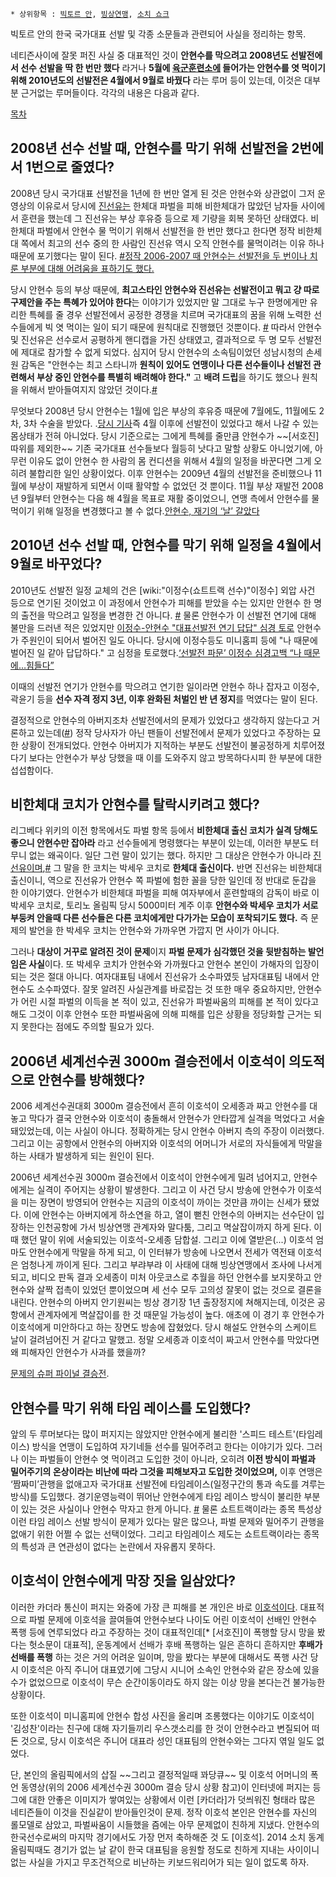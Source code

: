  * 상위항목 : [[빅토르 안]], [[빙상연맹]], [[소치 쇼크]]

빅토르 안의 한국 국가대표 선발 및 각종 소문들과 관련되어 사실을 정리하는 항목. 

네티즌사이에 잘못 퍼진 사실 중 대표적인 것이 '''안현수를 막으려고 2008년도 선발전에서 선수 선발을 딱 한 번만 했다''' 라거나 '''5월에 [[육군훈련소]]에 들어가는 안현수를 엿 먹이기 위해 2010년도의 선발전은 4월에서 9월로 바꿨다''' 라는 루머 등이 있는데, 이것은 대부분 근거없는 루머들이다. 각각의 내용은 다음과 같다.

[[목차]]

== 2008년 선수 선발 때, 안현수를 막기 위해 선발전을 2번에서 1번으로 줄였다? ==
2008년 당시 국가대표 선발전을 1년에 한 번만 열게 된 것은 안현수와 상관없이 그저 운영상의 이유로서 당시에 [[진선유]]는 한체대 파벌을 피해 비한체대가 많았던 남자들 사이에서 훈련을 했는데 그 진선유는 부상 후유증 등으로 제 기량을 회복 못하던 상태였다. 비한체대 파벌에서 안현수 물 먹이기 위해서 선발전을 한 번만 했다고 한다면 정작 비한체대 쪽에서 최고의 선수 중의 한 사람인 진선유 역시 오직 안현수를 물먹이려는 이유 하나 때문에 포기했다는 말이 된다. [http://sports.news.naver.com/sports/index.nhn?category=sports_general&ctg=news&mod=read&office_id=109&article_id=0001948889 #][http://sports.news.naver.com/sports/index.nhn?category=sports_general&ctg=news&mod=read&office_id=001&article_id=0001579698 정작 2006-2007 때 안현수는 선발전을 두 번이나 치룬 부분에 대해 어려움을 표하기도 했다.]

당시 안현수 등의 부상 때문에, '''최고스타인 안현수와 진선유는 선발전이고 뭐고 걍 따로 구제안을 주는 특혜가 있어야 한다'''는 이야기가 있었지만 말 그대로 누구 한명에게만 유리한 특혜를 줄 경우 선발전에서 공정한 경쟁을 치르며 국가대표의 꿈을 위해 노력한 선수들에게 빅 엿 먹이는 일이 되기 때문에 원칙대로 진행했던 것뿐이다. [http://sports.news.naver.com/sports/index.nhn?category=sports_general&ctg=news&mod=read&office_id=001&article_id=0002026176 #] 따라서 안현수 및 진선유은 선수로서 공평하게 핸디캡을 가진 상태였고, 결과적으로 두 명 모두 선발전에 제대로 참가할 수 없게 되었다. 심지어 당시 안현수의 소속팀이었던 성남시청의 손세원 감독은 "안현수는 최고 스타니까 '''원칙이 있어도 연맹이나 다른 선수들이나 선발전 관련해서 부상 중인 안현수를 특별히 배려해야 한다."''' 고 '''배려 드립'''을 하기도 했으나 원칙을 위해서 받아들여지지 않았던 것이다.[http://sports.news.naver.com/sports/index.nhn?category=sports_general&ctg=news&mod=read&office_id=001&article_id=0001986934 #] 

무엇보다 2008년 당시 안현수는 1월에 입은 부상의 후유증 때문에 7월에도, 11월에도 2차, 3차 수술을 받았다. .[http://joynews.inews24.com/php/news_view.php?g_menu=702500&g_serial=376645 당시 기사]즉 4월 이후에 선발전이 있었다고 해서 나갈 수 있는 몸상태가 전혀 아니었다. 당시 기준으로는 그에게 특혜를 줄만큼 안현수가 ~~[서호진] 따위를 제외한~~ 기존 국가대표 선수들보다 월등히 낫다고 말할 상황도 아니었기에, 아무런 이유도 없이 안현수 한 사람의 몸 컨디션을 위해서 4월의 일정을 바꾼다면 그게 오히려 불합리한 일인 상황이었다. 이후 안현수는 2009년 4월의 선발전을 준비했으나 11월에 부상이 재발하게 되면서 이때 활약할 수 없었던 것 뿐이다. 11월 부상 재발전 2008년 9월부터 안현수는 다음 해 4월을 목표로 재활 중이었으니, 연맹 측에서 안현수를 물 먹이기 위해 일정을 변경했다고 볼 수 없다.[http://sports.news.naver.com/sports/index.nhn?category=sports_general&ctg=news&mod=read&office_id=144&article_id=0000077479 안현수, 재기의 ‘날’ 갈았다]

== 2010년 선수 선발 때, 안현수를 막기 위해 일정을 4월에서 9월로 바꾸었다? ==
2010년도 선발전 일정 교체의 건은 [wiki:"이정수(쇼트트랙 선수)"이정수] 외압 사건 등으로 연기된 것이었고 이 과정에서 안현수가 피해를 받았을 수는 있지만 안현수 한 명의 출전을 막으려고 일정을 변경한 건 아니다. [http://sports.news.naver.com/sports/index.nhn?category=sports_general&ctg=news&mod=read&office_id=003&article_id=0003179862 #] 물론 안현수가 이 선발전 연기에 대해 불만을 드러낸 적은 있었지만 [http://sports.news.naver.com/sports/index.nhn?category=sports_general&ctg=news&mod=read&office_id=009&article_id=0002244817 이정수-안현수 "대표선발전 연기 답답" 심경 토로] 안현수가 주원인이 되어서 벌어진 일도 아니다. 당시에 이정수등도 미니홈피 등에 "나 때문에 벌어진 일 같아 답답하다." 고 심정을 토로했다.[http://sports.news.naver.com/sports/index.nhn?category=general&ctg=news&mod=read&office_id=213&article_id=0000032099 ‘선발전 파문’ 이정수 심경고백 “나 때문에…힘들다”]

이때의 선발전 연기가 안현수를 막으려고 연기한 일이라면 안현수 하나 잡자고 이정수, 곽윤기 등을 '''선수 자격 정지 3년, 이후 완화된 처벌인 반 년 정지'''를 먹였다는 말이 된다.

결정적으로 안현수의 아버지조차 선발전에서의 문제가 있었다고 생각하지 않는다고 거론하고 있는데([http://news.sbs.co.kr/section_news/news_read.jsp?news_id=N1002238748 #]) 정작 당사자가 아닌 팬들이 선발전에서 문제가 있었다고 주장하는 묘한 상황이 전개되었다. 안현수 아버지가 지적하는 부분도 선발전이 불공정하게 치루어졌다기 보다는 안현수가 부상 당했을 때 이를 도와주지 않고 방목하다시피 한 부분에 대한 섭섭함이다. 
== 비한체대 코치가 안현수를 탈락시키려고 했다? ==
리그베다 위키의 이전 항목에서도 파벌 항목 등에서 '''비한체대 출신 코치가 실격 당해도 좋으니 안현수만 잡아라''' 라고 선수들에게 명령했다는 부분이 있는데, 이러한 부분도 터무니 없는 왜곡이다. 일단 그런 말이 있기는 했다. 하지만 그 대상은 안현수가 아니라 [[진선유]]이며,[http://news.kukinews.com/article/view.asp?page=1&gCode=spo&arcid=0008044021&cp=nv #] 그 말을 한 코치는 박세우 코치로 '''한체대 출신이다.''' 반면 진선유는 비한체대 출신이니, 역으로 진선유가 안현수 쪽 파벌에 험한 꼴을 당한 일인데 정 반대로 둔갑을 한 이야기였다. 안현수가 비한체대 파벌을 피해 여자부에서 훈련할때의 감독이 바로 이 박세우 코치로, 토리노 올림픽 당시 5000미터 계주 이후 '''안현수와 박세우 코치가 서로 부둥켜 안을때 다른 선수들은 다른 코치에게만 다가가는 모습이 포착되기도 했다.''' 즉 문제의 발언을 한 박세우 코치는 안현수와 가까우면 가깝지 먼 사이가 아니다.

그러나 '''대상이 거꾸로 알려진 것이 문제'''이지 '''파벌 문제가 심각했던 것을 뒷받침하는 발언임은 사실'''이다. 또 박세우 코치가 안현수와 가까웠다고 안현수 본인이 가해자의 입장이 되는 것은 절대 아니다. 여자대표팀 내에서 진선유가 소수파였듯 남자대표팀 내에서 안현수도 소수파였다. 잘못 알려진 사실관계를 바로잡는 것 또한 매우 중요하지만, 안현수가 어린 시절 파벌의 이득을 본 적이 있고, 진선유가 파벌싸움의 피해를 본 적이 있다고 해도 그것이 이후 안현수 또한 파벌싸움에 의해 피해를 입은 상황을 정당화할 근거는 되지 못한다는 점에도 주의할 필요가 있다.
== 2006년 세계선수권 3000m 결승전에서 이호석이 의도적으로 안현수를 방해했다? ==
2006 세계선수권대회 3000m 결승전에서 흔히 이호석이 오세종과 짜고 안현수를 대놓고 막다가 결국 안현수와 이호석이 충돌해서 안현수가 안타깝게 실격을 먹었다고 서술돼있었는데, 이는 사실이 아니다. 정확하게는 당시 안현수 아버지 측의 주장이 이러했다. 그리고 이는 공항에서 안현수의 아버지와 이호석의 어머니가 서로의 자식들에게 막말을 하는 사태가 발생하게 되는 원인이 된다.

2006년 세계선수권 3000m 결승전에서 이호석이 안현수에게 밀려 넘어지고, 안현수에게는 실격이 주어지는 상황이 발생한다. 그리고 이 사건 당시 방송에 안현수가 이호석을 미는 장면이 방영되어 안현수는 지금의 이호석이 까이는 것만큼 까이는 신세가 됐었다. 이에 안현수는 아버지에게 하소연을 하고, 열이 뻗친 안현수의 아버지는 선수단이 입장하는 인천공항에 가서 빙상연맹 관계자와 말다툼, 그리고 멱살잡이까지 하게 된다. 이 때 했던 말이 위에 서술되있는 이호석-오세종 담합설. 그리고 이에 열받은(...) 이호석 엄마도 안현수에게 막말을 하게 되고, 이 인터뷰가 방송에 나오면서 전세가 역전돼 이호석은 엄청나게 까이게 된다. 그리고 부랴부랴 이 사태에 대해 빙상연맹에서 조사에 나서게 되고, 비디오 판독 결과 오세종이 미처 아웃코스로 추월을 하던 안현수를 보지못하고 안현수와 살짝 접촉이 있었던 뿐이었으며 세 선수 모두 고의성 잘못이 없는 것으로 결론을 내린다. 안현수의 아버지 안기원씨는 빙상 경기장 1년 출장정지에 쳐해지는데, 이것은 공항에서 관계자에게 멱살잡이를 한 것 때문일 가능성이 높다. 애초에 이 경기 후 안현수가 이호석에게 미안하다고 하는 장면도 방송에 잡혔었다. 당시 해설도 안현수의 스케이트 날이 걸려넘어진 거 같다고 말했고. 정말 오세종과 이호석이 짜고서 안현수를 막았다면 왜 피해자인 안현수가 사과를 했을까?    

[http://www.youtube.com/watch?v=g0WOdmuxX-w#t=429 문제의 슈퍼 파이널 결승전].
== 안현수를 막기 위해 타임 레이스를 도입했다? ==
앞의 두 루머보다는 많이 퍼지지는 않았지만 안현수에게 불리한 '스피드 테스트'(타임레이스) 방식을 연맹이 도입하여 자기네들 선수를 밀어주려고 한다는 이야기가 있다. 그러나 이는 파벌들이 안현수 엿 먹이려고 도입한 것이 아니라, 오히려 '''이전 방식이 파벌과 밀어주기의 온상이라는 비난에 따라 그것을 피해보자고 도입한 것이었으며,''' 이후 연맹은 ‘짬짜미’관행을 없애고자 국가대표 선발전에 타임레이스(일정구간의 통과 속도를 겨루는 방식)를 도입했다. 경기운영능력이 뛰어난 안현수에게 타임 레이스 방식이 불리한 부분이 있는 것은 사실이나 안현수 막자고 한게 아니다. [http://sports.news.naver.com/sports/index.nhn?category=sports_general&ctg=news&mod=read&office_id=020&article_id=0002196292 #] 물론 쇼트트랙이라는 종목 특성상 이런 타임 레이스 선발 방식이 문제가 있다는 말은 많으나, 파벌 문제와 밀어주기 관행을 없애기 위한 어쩔 수 없는 선택이었다. 그리고 타임레이스 제도는 쇼트트랙이라는 종목의 특성과 큰 연관성이 없다는 논란에서 자유롭지 못하다.
== 이호석이 안현수에게 막장 짓을 일삼았다? ==
이러한 카더라 통신이 퍼지는 와중에 가장 큰 피해를 본 개인은 바로 [[이호석]]이다. 대표적으로 파벌 문제에 이호석을 끌여들여 안현수보다 나이도 어린 이호석이 선배인 안현수 폭행 등에 연루되었다 라고 주장하는 것이 대표적인데[* [서호진]이 폭행할 당시 망을 봤다는 헛소문이 대표적], 운동계에서 선배가 후배 폭행하는 일은 흔하디 흔하지만 '''후배가 선배를 폭행''' 하는 것은 거의 어려운 일이며, 망을 봤다는 부분에 대해서도 폭행 사건 당시 이호석은 아직 주니어 대표였기에 그당시 시니어 소속인 안현수와 같은 장소에 있을 수가 없었으므로 이호석이 무슨 순간이동이라도 하지 않는 이상 망을 본다는건 불가능한 상황이다.

또한 이호석이 미니홈피에 안현수 합성 사진을 올리며 조롱했다는 이야기도 이호석이 '김성찬'이라는 친구에 대해 자기들끼리 우스갯소리를 한 것이 안현수라고 변질되어 떠돈 것으로, 당시 이호석은 주니어 대표라 성인 대표팀의 안현수와는 그다지 엮일 일도 없었다.

단, 본인의 올림픽에서의 삽질 ~~그리고 결정적일때 꽈당큐~~ 및 이호석 어머니의 폭언 동영상(위의 2006 세계선수권 3000m 결승 당시 상황 참고)이 인터넷에 퍼지는 등 그에 대한 안좋은 이미지가 쌓여있는 상황에서 이런 [카더라]가 덧씌워진 형태라 많은 네티즌들이 이것을 진실같이 받아들인것이 문제. 정작 이호석 본인은 안현수를 자신의 롤모델로 삼았고, 파벌싸움이 시들했을 즘에는 아무 문제없이 친하게 지냈다. 안현수의 한국선수로써의 마지막 경기에서도 가장 먼저 축하해준 것 도 [이호석]. 2014 소치 동계올림픽때도 경기가 없는 날 같이 한국 대표팀을 응원할 정도로 친하게 지내는 사이이니 없는 사실을 가지고 무조건적으로 비난하는 키보드워리어가 되는 일이 없도록 하자.
